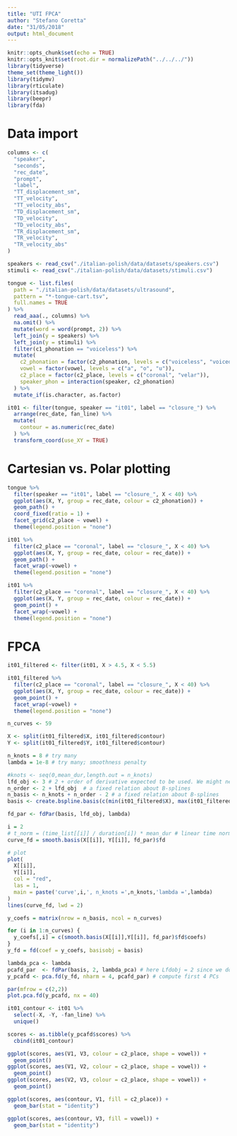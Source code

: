 ```yaml
---
title: "UTI FPCA"
author: "Stefano Coretta"
date: "31/05/2018"
output: html_document
---
```


```r
knitr::opts_chunk$set(echo = TRUE)
knitr::opts_knit$set(root.dir = normalizePath("../../../"))
library(tidyverse)
theme_set(theme_light())
library(tidymv)
library(rticulate)
library(itsadug)
library(beepr)
library(fda)
```

# Data import

```r
columns <- c(
  "speaker",
  "seconds",
  "rec_date",
  "prompt",
  "label",
  "TT_displacement_sm",
  "TT_velocity",
  "TT_velocity_abs",
  "TD_displacement_sm",
  "TD_velocity",
  "TD_velocity_abs",
  "TR_displacement_sm",
  "TR_velocity",
  "TR_velocity_abs"
)

speakers <- read_csv("./italian-polish/data/datasets/speakers.csv")
stimuli <- read_csv("./italian-polish/data/datasets/stimuli.csv")

tongue <- list.files(
  path = "./italian-polish/data/datasets/ultrasound",
  pattern = "*-tongue-cart.tsv",
  full.names = TRUE
) %>%
  read_aaa(., columns) %>%
  na.omit() %>%
  mutate(word = word(prompt, 2)) %>%
  left_join(y = speakers) %>%
  left_join(y = stimuli) %>%
  filter(c1_phonation == "voiceless") %>%
  mutate(
    c2_phonation = factor(c2_phonation, levels = c("voiceless", "voiced")),
    vowel = factor(vowel, levels = c("a", "o", "u")),
    c2_place = factor(c2_place, levels = c("coronal", "velar")),
    speaker_phon = interaction(speaker, c2_phonation)
  ) %>%
  mutate_if(is.character, as.factor)

it01 <- filter(tongue, speaker == "it01", label == "closure_") %>%
  arrange(rec_date, fan_line) %>%
  mutate(
    contour = as.numeric(rec_date)
  ) %>%
  transform_coord(use_XY = TRUE)
```

# Cartesian vs. Polar plotting

```r
tongue %>%
  filter(speaker == "it01", label == "closure_", X < 40) %>%
  ggplot(aes(X, Y, group = rec_date, colour = c2_phonation)) +
  geom_path() +
  coord_fixed(ratio = 1) +
  facet_grid(c2_place ~ vowel) +
  theme(legend.position = "none")
```

```r
it01 %>%
  filter(c2_place == "coronal", label == "closure_", X < 40) %>%
  ggplot(aes(X, Y, group = rec_date, colour = rec_date)) +
  geom_path() +
  facet_wrap(~vowel) +
  theme(legend.position = "none")
```

```r
it01 %>%
  filter(c2_place == "coronal", label == "closure_", X < 40) %>%
  ggplot(aes(X, Y, group = rec_date, colour = rec_date)) +
  geom_point() +
  facet_wrap(~vowel) +
  theme(legend.position = "none")
```

# FPCA

```r
it01_filtered <- filter(it01, X > 4.5, X < 5.5)
```

```r
it01_filtered %>%
  filter(c2_place == "coronal", label == "closure_", X < 40) %>%
  ggplot(aes(X, Y, group = rec_date, colour = rec_date)) +
  geom_point() +
  facet_wrap(~vowel) +
  theme(legend.position = "none")
```

```r
n_curves <- 59

X <- split(it01_filtered$X, it01_filtered$contour)
Y <- split(it01_filtered$Y, it01_filtered$contour)
```

```r
n_knots = 8 # try many
lambda = 1e-8 # try many; smoothness penalty

#knots <- seq(0,mean_dur,length.out = n_knots)
lfd_obj <- 3 # 2 + order of derivative expected to be used. We might need velocity, thus order = 1
n_order <- 2 + lfd_obj  # a fixed relation about B-splines
n_basis <- n_knots + n_order - 2 # a fixed relation about B-splines
basis <- create.bspline.basis(c(min(it01_filtered$X), max(it01_filtered$X)), n_basis, n_order) #, knots)

fd_par <- fdPar(basis, lfd_obj, lambda)
```

```r
i = 2
# t_norm = (time_list[[i]] / duration[i]) * mean_dur # linear time normalisation
curve_fd = smooth.basis(X[[i]], Y[[i]], fd_par)$fd

# plot
plot(
  X[[i]],
  Y[[i]],
  col = "red",
  las = 1,
  main = paste('curve',i,', n_knots =',n_knots,'lambda =',lambda)
)
lines(curve_fd, lwd = 2)
```

```r
y_coefs = matrix(nrow = n_basis, ncol = n_curves)

for (i in 1:n_curves) {
  y_coefs[,i] = c(smooth.basis(X[[i]],Y[[i]], fd_par)$fd$coefs)
}
y_fd = fd(coef = y_coefs, basisobj = basis)
```

```r
lambda_pca <- lambda
pcafd_par  <- fdPar(basis, 2, lambda_pca) # here Lfdobj = 2 since we don't need derivatives of PC curves.
y_pcafd <- pca.fd(y_fd, nharm = 4, pcafd_par) # compute first 4 PCs
```

```r
par(mfrow = c(2,2))
plot.pca.fd(y_pcafd, nx = 40)
```

```r
it01_contour <- it01 %>%
  select(-X, -Y, -fan_line) %>%
  unique()

scores <- as.tibble(y_pcafd$scores) %>%
  cbind(it01_contour)
```

```r
ggplot(scores, aes(V1, V3, colour = c2_place, shape = vowel)) +
  geom_point()
ggplot(scores, aes(V1, V2, colour = c2_place, shape = vowel)) +
  geom_point()
ggplot(scores, aes(V2, V3, colour = c2_place, shape = vowel)) +
  geom_point()
```

```r
ggplot(scores, aes(contour, V1, fill = c2_place)) +
  geom_bar(stat = "identity")
```

```r
ggplot(scores, aes(contour, V3, fill = vowel)) +
  geom_bar(stat = "identity")
```
